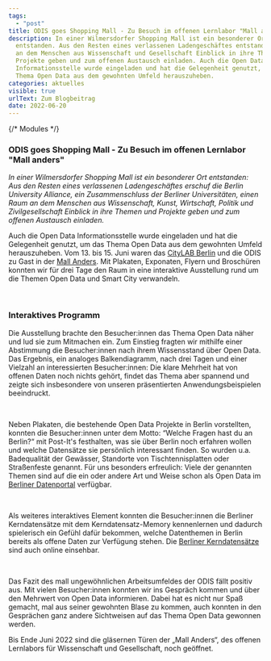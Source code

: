 ```yaml
---
tags:
  - "post"
title: ODIS goes Shopping Mall - Zu Besuch im offenen Lernlabor "Mall anders"
description: In einer Wilmersdorfer Shopping Mall ist ein besonderer Ort
  entstanden. Aus den Resten eines verlassenen Ladengeschäftes entstand ein Raum
  an dem Menschen aus Wissenschaft und Gesellschaft Einblick in ihre Themen und
  Projekte geben und zum offenen Austausch einladen. Auch die Open Data
  Informationsstelle wurde eingeladen und hat die Gelegenheit genutzt, um das
  Thema Open Data aus dem gewohnten Umfeld herauszuheben.
categories: aktuelles
visible: true
urlText: Zum Blogbeitrag
date: 2022-06-20
---
```


{/* Modules */}

### ODIS goes Shopping Mall - Zu Besuch im offenen Lernlabor "Mall anders"

_In einer Wilmersdorfer Shopping Mall ist ein besonderer Ort entstanden: Aus den Resten eines verlassenen Ladengeschäftes erschuf die Berlin University Alliance, ein Zusammenschluss der Berliner Universitäten, einen Raum an dem Menschen aus Wissenschaft, Kunst, Wirtschaft, Politik und Zivilgesellschaft Einblick in ihre Themen und Projekte geben und zum offenen Austausch einladen._

Auch die Open Data Informationsstelle wurde eingeladen und hat die Gelegenheit genutzt, um das Thema Open Data aus dem gewohnten Umfeld herauszuheben.
Vom 13. bis 15. Juni waren das [CityLAB Berlin](https://citylab-berlin.org/de/start/) und die ODIS zu Gast in der [Mall Anders](https://mall-anders.berlin). Mit Plakaten, Exponaten, Flyern und Broschüren konnten wir für drei Tage den Raum in eine interaktive Ausstellung rund um die Themen Open Data und Smart City verwandeln.

<ImageSection
  src="ausstellung_mallanders.png"
  caption="Die Ausstellung der ODIS und vom CityLAB bei Mall anders"
/>

<br />

### Interaktives Programm

Die Ausstellung brachte den Besucher:innen das Thema Open Data näher und lud sie zum Mitmachen ein. Zum Einstieg fragten wir mithilfe einer Abstimmung die Besucher:innen nach ihrem Wissensstand über Open Data. Das Ergebnis, ein analoges Balkendiagramm, nach drei Tagen und einer Vielzahl an interessierten Besucher:innen: Die klare Mehrheit hat von offenen Daten noch nichts gehört, findet das Thema aber spannend und zeigte sich insbesondere von unseren präsentierten Anwendungsbeispielen beeindruckt.

<ImageSection
  src="auswertungumfrage_mallanders.jpg"
  caption="Große Unklarheit bei gleichzeitig großem Interesse am Thema Open Data"
/>

<br />

Neben Plakaten, die bestehende Open Data Projekte in Berlin vorstellten, konnten die Besucher:innen unter dem Motto: “Welche Fragen hast du an Berlin?“ mit Post-It's festhalten, was sie über Berlin noch erfahren wollen und welche Datensätze sie persönlich interessant finden. So wurden u.a. Badequalität der Gewässer, Standorte von Tischtennisplatten oder Straßenfeste genannt. Für uns besonders erfreulich: Viele der genannten Themen sind auf die ein oder andere Art und Weise schon als Open Data im [Berliner Datenportal](https://daten.berlin.de/datensaetze) verfügbar.

<ImageSection
  src="fragenanberlin_mallanders.png"
  caption="Die Hinweise und Wünsche der Besucher:innen"
/>

<br />

Als weiteres interaktives Element konnten die Besucher:innen die Berliner Kerndatensätze mit dem Kerndatensatz-Memory kennenlernen und dadurch spielerisch ein Gefühl dafür bekommen, welche Datenthemen in Berlin bereits als offene Daten zur Verfügung stehen. Die [Berliner Kerndatensätze](https://odis-berlin.de/projekte/kerndatensaetze) sind auch online einsehbar.

<ImageSection
  src="memory_mallanders.jpg"
  caption="Die Berliner Kerndatensätze mal anders präsentiert - als Memo-Spiel"
/>

<br />

Das Fazit des mall ungewöhnlichen Arbeitsumfeldes der ODIS fällt positiv aus. Mit vielen Besucher:innen konnten wir ins Gespräch kommen und über den Mehrwert von Open Data informieren. Dabei hat es nicht nur Spaß gemacht, mal aus seiner gewohnten Blase zu kommen, auch konnten in den Gesprächen ganz andere Sichtweisen auf das Thema Open Data gewonnen werden.

Bis Ende Juni 2022 sind die gläsernen Türen der „Mall Anders“, des offenen Lernlabors für Wissenschaft und Gesellschaft, noch geöffnet.
